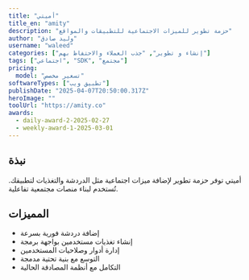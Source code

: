 ---
title: "أميتي"
title_en: "amity"
description: "حزمة تطوير للميزات الاجتماعية للتطبيقات والمواقع"
author: "وليد صادق"
username: "waleed"
categories: ["إنشاء و تطوير", "جذب العملاء والاحتفاظ بهم"]
tags: ["اجتماعي", "SDK", "مجتمع"]
pricing:
  model: "تسعير مخصص"
softwareTypes: ["تطبيق ويب"]
publishDate: "2025-04-07T20:50:00.317Z"
heroImage: ""
toolUrl: "https://amity.co"
awards:
  - daily-award-2-2025-02-27
  - weekly-award-1-2025-03-01
---
## نبذة
أميتي توفر حزمة تطوير لإضافة ميزات اجتماعية مثل الدردشة والتغذيات لتطبيقك. تُستخدم لبناء منصات مجتمعية تفاعلية.

## المميزات
- إضافة دردشة فورية بسرعة
- إنشاء تغذيات مستخدمين بواجهة برمجة
- إدارة أدوار وصلاحيات المستخدمين
- التوسع مع بنية تحتية مدمجة
- التكامل مع أنظمة المصادقة الحالية
